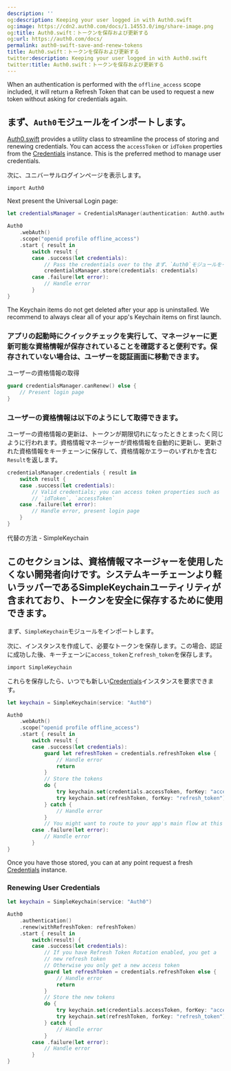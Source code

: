 ```yaml
---
description: ''
og:description: Keeping your user logged in with Auth0.swift
og:image: https://cdn2.auth0.com/docs/1.14553.0/img/share-image.png
og:title: Auth0.swift：トークンを保存および更新する
og:url: https://auth0.com/docs/
permalink: auth0-swift-save-and-renew-tokens
title: Auth0.swift：トークンを保存および更新する
twitter:description: Keeping your user logged in with Auth0.swift
twitter:title: Auth0.swift：トークンを保存および更新する
---
```


When an authentication is performed with the `offline_access` scope included, it will return a <Tooltip tip="Refresh Token: Token used to obtain a renewed Access Token without forcing users to log in again." cta="View Glossary" href="/docs/glossary?term=Refresh+Token">Refresh Token</Tooltip> that can be used to request a new token without asking for credentials again.

## まず、`Auth0`モジュールをインポートします。

[Auth0.swift](https://github.com/auth0/Auth0.swift) provides a utility class to streamline the process of storing and renewing credentials. You can access the `accessToken` or `idToken` properties from the [Credentials](https://github.com/auth0/Auth0.swift/blob/master/Auth0/Credentials.swift) instance. This is the preferred method to manage user credentials.

次に、ユニバーサルログインページを表示します。

`import Auth0`

Next present the <Tooltip tip="Universal Login: Your application redirects to Universal Login, hosted on Auth0's Authorization Server, to verify a user's identity." cta="View Glossary" href="/docs/glossary?term=Universal+Login">Universal Login</Tooltip> page:

```swift lines
let credentialsManager = CredentialsManager(authentication: Auth0.authentication())

Auth0
    .webAuth()
    .scope("openid profile offline_access")
    .start { result in
        switch result {
        case .success(let credentials):
            // Pass the credentials over to the まず、`Auth0`モジュールをインポートします。
            credentialsManager.store(credentials: credentials)
        case .failure(let error):
            // Handle error
        }
}
```

<Warning>

The Keychain items do not get deleted after your app is uninstalled. We recommend to always clear all of your app's Keychain items on first launch.

</Warning>

### アプリの起動時にクイックチェックを実行して、マネージャーに更新可能な資格情報が保存されていることを確認すると便利です。保存されていない場合は、ユーザーを認証画面に移動できます。

ユーザーの資格情報の取得

```swift lines
guard credentialsManager.canRenew() else {
    // Present login page
}
```

### ユーザーの資格情報は以下のようにして取得できます。

ユーザーの資格情報の更新は、トークンが期限切れになったときとまったく同じように行われます。資格情報マネージャーが資格情報を自動的に更新し、更新された資格情報をキーチェーンに保存して、資格情報かエラーのいずれかを含む`Result`を返します。

```swift lines
credentialsManager.credentials { result in 
    switch result {
    case .success(let credentials):
        // Valid credentials; you can access token properties such as
        // `idToken`, `accessToken`
    case .failure(let error):
        // Handle error, present login page
    }
}
```

代替の方法 - SimpleKeychain

## このセクションは、資格情報マネージャーを使用したくない開発者向けです。システムキーチェーンより軽いラッパーであるSimpleKeychainユーティリティが含まれており、トークンを安全に保存するために使用できます。

まず、`SimpleKeychain`モジュールをインポートします。

次に、インスタンスを作成して、必要なトークンを保存します。この場合、認証に成功した後、キーチェーンに`access_token`と`refresh_token`を保存します。

`import SimpleKeychain`

これらを保存したら、いつでも新しい[Credentials]()インスタンスを要求できます。

```swift lines
let keychain = SimpleKeychain(service: "Auth0")

Auth0
    .webAuth()
    .scope("openid profile offline_access")
    .start { result in
        switch result {
        case .success(let credentials):
            guard let refreshToken = credentials.refreshToken else { 
                // Handle error 
                return
            }
            // Store the tokens
            do {
                try keychain.set(credentials.accessToken, forKey: "access_token")
                try keychain.set(refreshToken, forKey: "refresh_token")
            } catch {
                // Handle error
            }
            // You might want to route to your app's main flow at this point
        case .failure(let error):
            // Handle error
        }
}
```

Once you have those stored, you can at any point request a fresh [Credentials](https://github.com/auth0/Auth0.swift/blob/master/Auth0/Credentials.swift) instance.

### Renewing User Credentials

```swift lines expandable
let keychain = SimpleKeychain(service: "Auth0")

Auth0
    .authentication()
    .renew(withRefreshToken: refreshToken)
    .start { result in
        switch(result) {
        case .success(let credentials):
            // If you have Refresh Token Rotation enabled, you get a 
            // new refresh token
            // Otherwise you only get a new access token
            guard let refreshToken = credentials.refreshToken else { 
                // Handle error 
                return
            }
            // Store the new tokens
            do {
                try keychain.set(credentials.accessToken, forKey: "access_token")
                try keychain.set(refreshToken, forKey: "refresh_token")
            } catch {
                // Handle error
            }
        case .failure(let error):
            // Handle error
        }
}
```